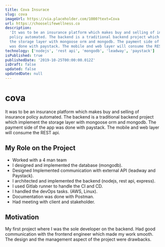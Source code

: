 ```yaml
---
title: Cova Insurace
slug: cova
imageUrl: https://via.placeholder.com/1000?text=Cova
url: https://chooselifewellness.co
description:
  'It was to be an insurance platform which makes buy and selling of insurance
  policy automated. The backend is a traditional backend project which implement
  the storage layer with mongoose orm and mongodb. The payment side of the app
  was done with paystack. The mobile and web layer will consume the REST api.'
technology: ['nodejs', 'rest api', 'mongodb', 'leadway', 'paystack']
isPublished: true
publishedDate: '2019-10-25T00:00:00.012Z'
isDraft: false
updated: false
updatedDate: null
---
```


# cova

It was to be an insurance platform which makes buy and selling of insurance
policy automated. The backend is a traditional backend project which implement
the storage layer with mongoose orm and mongodb. The payment side of the app was
done with paystack. The mobile and web layer will consume the REST api.

## My Role on the Project

- Worked with a 4 man team
- I designed and implemented the database (mongodb).
- Designed Implemented communication with external API (leadway and Paystack).
- I architected and implemented the backend (nodejs, rest api, express).
- I used Gitlab runner to handle the CI and CD.
- I handled the devOps tasks. (AWS, Linux).
- Documentation was done with Postman.
- Had meeting with client and stakeholder.

## Motivation

My first project where I was the sole developer on the backend. Had good
communication with the frontend engineer which made my work smooth. The design
and the management aspect of the project were drawbacks.
